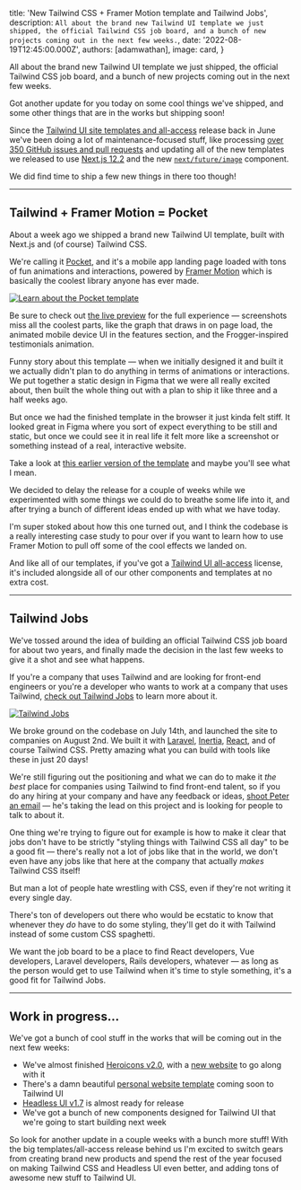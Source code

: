 
  title: 'New Tailwind CSS + Framer Motion template and Tailwind Jobs',
  description: `All about the brand new Tailwind UI template we just shipped, the official Tailwind CSS job board, and a bunch of new projects coming out in the next few weeks.`,
  date: '2022-08-19T12:45:00.000Z',
  authors: [adamwathan],
  image: card,
}

<!--excerpt-->

All about the brand new Tailwind UI template we just shipped, the official Tailwind CSS job board, and a bunch of new projects coming out in the next few weeks.

<!--/excerpt-->

Got another update for you today on some cool things we've shipped, and some other things that are in the works but shipping soon!

Since the [Tailwind UI site templates and all-access](https://tailwindcss.com/blog/2022-06-23-tailwind-templates-and-all-access) release back in June we've been doing a lot of maintenance-focused stuff, like processing [over 350 GitHub issues and pull requests](https://github.com/search?q=is%3Aclosed+org%3Atailwindlabs+archived%3Afalse+sort%3Acreated-desc+is%3Apublic+closed%3A%3E%3D2022-06-23+-author%3Aapp%2Fdependabot+-author%3Aapp%2Fgithub-actions+-author%3Aapp%2Fdepfu&type=Issues) and updating all of the new templates we released to use [Next.js 12.2](https://nextjs.org/blog/next-12-2) and the new [`next/future/image`](https://nextjs.org/docs/api-reference/next/future/image) component.

We did find time to ship a few new things in there too though!

---

## Tailwind + Framer Motion = Pocket

About a week ago we shipped a brand new Tailwind UI template, built with Next.js and (of course) Tailwind CSS.

We're calling it [Pocket](https://tailwindui.com/templates/pocket), and it's a mobile app landing page loaded with tons of fun animations and interactions, powered by [Framer Motion](https://www.framer.com/motion/) which is basically the coolest library anyone has ever made.

<div className="my-8">
  <a href="https://tailwindui.com/templates/pocket">
    <img src={pocketPreview} alt="Learn about the Pocket template"/>
  </a>
</div>

Be sure to check out [the live preview](https://pocket.tailwindui.com/) for the full experience — screenshots miss all the coolest parts, like the graph that draws in on page load, the animated mobile device UI in the features section, and the Frogger-inspired testimonials animation.

Funny story about this template — when we initially designed it and built it we actually didn't plan to do anything in terms of animations or interactions. We put together a static design in Figma that we were all really excited about, then built the whole thing out with a plan to ship it like three and a half weeks ago.

But once we had the finished template in the browser it just kinda felt stiff. It looked great in Figma where you sort of expect everything to be still and static, but once we could see it in real life it felt more like a screenshot or something instead of a real, interactive website.

Take a look at [this earlier version of the template](https://tailwindui-template-wip-saas-02-7i25puvq2-tailwindlabs.vercel.app/) and maybe you'll see what I mean.

We decided to delay the release for a couple of weeks while we experimented with some things we could do to breathe some life into it, and after trying a bunch of different ideas ended up with what we have today.

I'm super stoked about how this one turned out, and I think the codebase is a really interesting case study to pour over if you want to learn how to use Framer Motion to pull off some of the cool effects we landed on.

And like all of our templates, if you've got a [Tailwind UI all-access](https://tailwindui.com/all-access) license, it's included alongside all of our other components and templates at no extra cost.

---

## Tailwind Jobs

We've tossed around the idea of building an official Tailwind CSS job board for about two years, and finally made the decision in the last few weeks to give it a shot and see what happens.

If you're a company that uses Tailwind and are looking for front-end engineers or you're a developer who wants to work at a company that uses Tailwind, [check out Tailwind Jobs](https://jobs.tailwindcss.com/) to learn more about it.

<div className="my-8">
  <a href="https://jobs.tailwindcss.com">
    <img src={tailwindJobs} alt="Tailwind Jobs"/>
  </a>
</div>

We broke ground on the codebase on July 14th, and launched the site to companies on August 2nd. We built it with [Laravel](https://laravel.com/), [Inertia](https://inertiajs.com/), [React](https://reactjs.org/), and of course Tailwind CSS. Pretty amazing what you can build with tools like these in just 20 days!

We're still figuring out the positioning and what we can do to make it _the best_ place for companies using Tailwind to find front-end talent, so if you do any hiring at your company and have any feedback or ideas, [shoot Peter an email](mailto:peter@tailwindcss.com) — he's taking the lead on this project and is looking for people to talk to about it.

One thing we're trying to figure out for example is how to make it clear that jobs don't have to be strictly "styling things with Tailwind CSS all day" to be a good fit — there's really not a lot of jobs like that in the world, we don't even have any jobs like that here at the company that actually _makes_ Tailwind CSS itself!

But man a lot of people hate wrestling with CSS, even if they're not writing it every single day.

There's ton of developers out there who would be ecstatic to know that whenever they _do_ have to do some styling, they'll get do it with Tailwind instead of some custom CSS spaghetti.

We want the job board to be a place to find React developers, Vue developers, Laravel developers, Rails developers, whatever — as long as the person would get to use Tailwind when it's time to style something, it's a good fit for Tailwind Jobs.

---

## Work in progress...

We've got a bunch of cool stuff in the works that will be coming out in the next few weeks:

- We've almost finished [Heroicons v2.0](https://twitter.com/steveschoger/status/1559622409136873473), with a [new website](https://twitter.com/jamesm/status/1556957434194829314) to go along with it
- There's a damn beautiful [personal website template](https://twitter.com/jamesm/status/1560289211424595973) coming soon to Tailwind UI
- [Headless UI v1.7](https://github.com/tailwindlabs/headlessui/blob/main/packages/@headlessui-react/CHANGELOG.md#unreleased) is almost ready for release
- We've got a bunch of new components designed for Tailwind UI that we're going to start building next week

So look for another update in a couple weeks with a bunch more stuff! With the big templates/all-access release behind us I'm excited to switch gears from creating brand new products and spend the rest of the year focused on making Tailwind CSS and Headless UI even better, and adding tons of awesome new stuff to Tailwind UI.